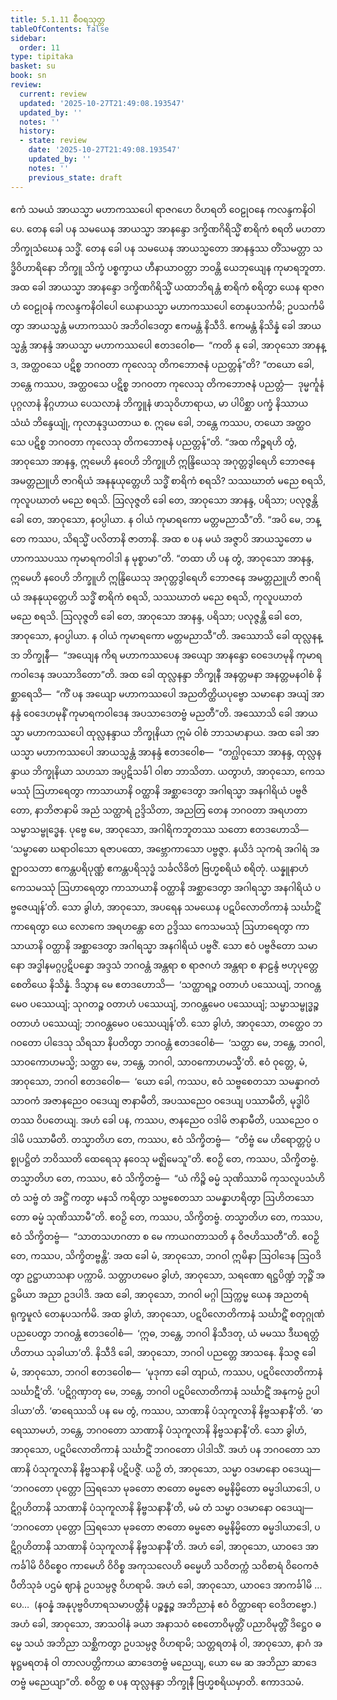 ```yaml
---
title: 5.1.11 စီဝရသုတ္တ
tableOfContents: false
sidebar:
  order: 11
type: tipitaka
basket: su
book: sn
review:
  current: review
  updated: '2025-10-27T21:49:08.193547'
  updated_by: ''
  notes: ''
  history:
  - state: review
    date: '2025-10-27T21:49:08.193547'
    updated_by: ''
    notes: ''
    previous_state: draft
---
```



<ReviewStatus review={frontmatter.review} showDetails={true} />

<HypothesisAnnotation frontmatter={frontmatter} />

<DynamicBreadcrumb />

<Division number="154" book="sn" e="ch" v="18" p="302">

<Paragraph number="988" book="sn">
ဧကံ သမယံ အာယသ္မာ မဟာကဿပေါ ရာဇဂဟေ ဝိဟရတိ ဝေဠုဝနေ ကလန္ဒကနိဝါပေ. တေန ခေါ ပန သမယေန အာယသ္မာ အာနန္ဒော ဒက္ခိဏဂိရိသ္မိံ စာရိကံ စရတိ မဟတာ ဘိက္ခုသံဃေန သဒ္ဓိံ.
</Paragraph>

<Paragraph number="989" book="sn">
တေန ခေါ ပန သမယေန အာယသ္မတော အာနန္ဒဿ တိံသမတ္တာ သဒ္ဓိဝိဟာရိနော ဘိက္ခူ သိက္ခံ ပစ္စက္ခာယ ဟီနာယာဝတ္တာ ဘဝန္တိ ယေဘုယျေန ကုမာရဘူတာ. အထ ခေါ အာယသ္မာ အာနန္ဒော ဒက္ခိဏဂိရိသ္မိံ ယထာဘိရန္တံ စာရိကံ စရိတွာ ယေန ရာဇဂဟံ ဝေဠုဝနံ ကလန္ဒကနိဝါပေါ ယေနာယသ္မာ မဟာကဿပေါ တေနုပသင်္ကမိ; ဥပသင်္ကမိတွာ အာယသ္မန္တံ မဟာကဿပံ အဘိဝါဒေတွာ ဧကမန္တံ နိသီဒိ. ဧကမန္တံ နိသိန္နံ ခေါ အာယသ္မန္တံ အာနန္ဒံ အာယသ္မာ မဟာကဿပေါ ဧတဒဝေါစ—  “ကတိ နု ခေါ, အာဝုသော အာနန္ဒ, အတ္ထဝသေ ပဋိစ္စ ဘဂဝတာ ကုလေသု တိကဘောဇနံ ပညတ္တန်”တိ?
</Paragraph>

<Paragraph number="990" book="sn">
“တယော ခေါ, ဘန္တေ ကဿပ, အတ္ထဝသေ ပဋိစ္စ ဘဂဝတာ ကုလေသု တိကဘောဇနံ ပညတ္တံ—  ဒုမ္မင်္ကူနံ ပုဂ္ဂလာနံ နိဂ္ဂဟာယ ပေသလာနံ ဘိက္ခူနံ ဖာသုဝိဟာရာယ, မာ ပါပိစ္ဆာ ပက္ခံ နိဿာယ သံဃံ ဘိန္ဒေယျုံ, ကုလာနုဒ္ဒယတာယ စ. ဣမေ ခေါ, ဘန္တေ ကဿပ, တယော အတ္ထဝသေ ပဋိစ္စ ဘဂဝတာ ကုလေသု တိကဘောဇနံ ပညတ္တန်”တိ.
</Paragraph>

<Paragraph number="991" book="sn">
“အထ ကိဉ္စရဟိ တွံ, အာဝုသော အာနန္ဒ, ဣမေဟိ နဝေဟိ ဘိက္ခူဟိ ဣန္ဒြိယေသု အဂုတ္တဒွါရေဟိ ဘောဇနေ အမတ္တညူဟိ ဇာဂရိယံ အနနုယုတ္တေဟိ သဒ္ဓိံ စာရိကံ စရသိ? သဿဃာတံ မညေ စရသိ, ကုလူပဃာတံ မညေ စရသိ. ဩလုဇ္ဇတိ ခေါ တေ, အာဝုသော အာနန္ဒ, ပရိသာ; ပလုဇ္ဇန္တိ ခေါ တေ, အာဝုသော, နဝပ္ပါယာ. န ဝါယံ ကုမာရကော မတ္တမညာသီ”တိ.
</Paragraph>

<Paragraph number="992" book="sn">
“အပိ မေ, ဘန္တေ ကဿပ, သိရသ္မိံ ပလိတာနိ ဇာတာနိ. အထ စ ပန မယံ အဇ္ဇာပိ အာယသ္မတော မဟာကဿပဿ ကုမာရကဝါဒါ န မုစ္စာမာ”တိ. “တထာ ဟိ ပန တွံ, အာဝုသော အာနန္ဒ, ဣမေဟိ နဝေဟိ ဘိက္ခူဟိ ဣန္ဒြိယေသု အဂုတ္တဒွါရေဟိ ဘောဇနေ အမတ္တညူဟိ ဇာဂရိယံ အနနုယုတ္တေဟိ သဒ္ဓိံ စာရိကံ စရသိ, သဿဃာတံ မညေ စရသိ, ကုလူပဃာတံ မညေ စရသိ. ဩလုဇ္ဇတိ ခေါ တေ, အာဝုသော အာနန္ဒ, ပရိသာ; ပလုဇ္ဇန္တိ ခေါ တေ, အာဝုသော, နဝပ္ပါယာ. န ဝါယံ ကုမာရကော မတ္တမညာသီ”တိ.
</Paragraph>

<Paragraph number="993" book="sn">
အဿောသိ ခေါ ထုလ္လနန္ဒာ ဘိက္ခုနီ—  “အယျေန ကိရ မဟာကဿပေန အယျော အာနန္ဒော ဝေဒေဟမုနိ ကုမာရကဝါဒေန အပသာဒိတော”တိ.
</Paragraph>

<Paragraph number="994" book="sn">
အထ ခေါ ထုလ္လနန္ဒာ ဘိက္ခုနီ အနတ္တမနာ အနတ္တမနဝါစံ နိစ္ဆာရေသိ—  “ကိံ ပန အယျော မဟာကဿပေါ အညတိတ္ထိယပုဗ္ဗော သမာနော အယျံ အာနန္ဒံ ဝေဒေဟမုနိံ ကုမာရကဝါဒေန အပသာဒေတဗ္ဗံ မညတီ”တိ. အဿောသိ ခေါ အာယသ္မာ မဟာကဿပေါ ထုလ္လနန္ဒာယ ဘိက္ခုနိယာ ဣမံ ဝါစံ ဘာသမာနာယ.
</Paragraph>

<Paragraph number="995" book="sn">
အထ ခေါ အာယသ္မာ မဟာကဿပေါ အာယသ္မန္တံ အာနန္ဒံ ဧတဒဝေါစ—  “တဂ္ဃါဝုသော အာနန္ဒ, ထုလ္လနန္ဒာယ ဘိက္ခုနိယာ သဟသာ အပ္ပဋိသင်္ခါ ဝါစာ ဘာသိတာ. ယတွာဟံ, အာဝုသော, ကေသမဿုံ ဩဟာရေတွာ ကာသာယာနိ ဝတ္ထာနိ အစ္ဆာဒေတွာ အဂါရသ္မာ အနဂါရိယံ ပဗ္ဗဇိတော, နာဘိဇာနာမိ အညံ သတ္ထာရံ ဥဒ္ဒိသိတာ, အညတြ တေန ဘဂဝတာ အရဟတာ သမ္မာသမ္ဗုဒ္ဓေန. ပုဗ္ဗေ မေ, အာဝုသော, အဂါရိကဘူတဿ သတော ဧတဒဟောသိ—  ‘သမ္ဗာဓော ဃရာဝါသော ရဇာပထော, အဗ္ဘောကာသော ပဗ္ဗဇ္ဇာ. နယိဒံ သုကရံ အဂါရံ အဇ္ဈာဝသတာ ဧကန္တပရိပုဏ္ဏံ ဧကန္တပရိသုဒ္ဓံ သင်္ခလိခိတံ ဗြဟ္မစရိယံ စရိတုံ. ယန္နူနာဟံ ကေသမဿုံ ဩဟာရေတွာ ကာသာယာနိ ဝတ္ထာနိ အစ္ဆာဒေတွာ အဂါရသ္မာ အနဂါရိယံ ပဗ္ဗဇေယျန်’တိ. သော ခွါဟံ, အာဝုသော, အပရေန သမယေန ပဋပိလောတိကာနံ သင်္ဃာဋိံ ကာရေတွာ ယေ လောကေ အရဟန္တော တေ ဥဒ္ဒိဿ ကေသမဿုံ ဩဟာရေတွာ ကာသာယာနိ ဝတ္ထာနိ အစ္ဆာဒေတွာ အဂါရသ္မာ အနဂါရိယံ ပဗ္ဗဇိံ.
</Paragraph>

<Paragraph number="996" book="sn">
သော ဧဝံ ပဗ္ဗဇိတော သမာနော အဒ္ဓါနမဂ္ဂပ္ပဋိပန္နော အဒ္ဒသံ ဘဂဝန္တံ အန္တရာ စ ရာဇဂဟံ အန္တရာ စ နာဠန္ဒံ ဗဟုပုတ္တေ စေတိယေ နိသိန္နံ. ဒိသွာန မေ ဧတဒဟောသိ—  ‘သတ္ထာရဉ္စ ဝတာဟံ ပဿေယျံ, ဘဂဝန္တမေဝ ပဿေယျံ; သုဂတဉ္စ ဝတာဟံ ပဿေယျံ, ဘဂဝန္တမေဝ ပဿေယျံ; သမ္မာသမ္ဗုဒ္ဓဉ္စ ဝတာဟံ ပဿေယျံ; ဘဂဝန္တမေဝ ပဿေယျန်’တိ. သော ခွါဟံ, အာဝုသော, တတ္ထေဝ ဘဂဝတော ပါဒေသု သိရသာ နိပတိတွာ ဘဂဝန္တံ ဧတဒဝေါစံ—  ‘သတ္ထာ မေ, ဘန္တေ, ဘဂဝါ, သာဝကောဟမသ္မိ; သတ္ထာ မေ, ဘန္တေ, ဘဂဝါ, သာဝကောဟမသ္မီ’တိ. ဧဝံ ဝုတ္တေ, မံ, အာဝုသော, ဘဂဝါ ဧတဒဝေါစ—  ‘ယော ခေါ, ကဿပ, ဧဝံ သဗ္ဗစေတသာ သမန္နာဂတံ သာဝကံ အဇာနညေဝ ဝဒေယျ ဇာနာမီတိ, အပဿညေဝ ဝဒေယျ ပဿာမီတိ, မုဒ္ဓါပိ တဿ ဝိပတေယျ. အဟံ ခေါ ပန, ကဿပ, ဇာနညေဝ ဝဒါမိ ဇာနာမီတိ, ပဿညေဝ ဝဒါမိ ပဿာမီတိ.
</Paragraph>

<Paragraph number="997" book="sn">
တသ္မာတိဟ တေ, ကဿပ, ဧဝံ သိက္ခိတဗ္ဗံ—  “တိဗ္ဗံ မေ ဟိရောတ္တပ္ပံ ပစ္စုပဋ္ဌိတံ ဘဝိဿတိ ထေရေသု နဝေသု မဇ္ဈိမေသူ”တိ. ဧဝဉှိ တေ, ကဿပ, သိက္ခိတဗ္ဗံ.
</Paragraph>

<Paragraph number="998" book="sn">
တသ္မာတိဟ တေ, ကဿပ, ဧဝံ သိက္ခိတဗ္ဗံ—  “ယံ ကိဉ္စိ ဓမ္မံ သုဏိဿာမိ ကုသလူပသံဟိတံ သဗ္ဗံ တံ အဋ္ဌိံ ကတွာ မနသိ ကရိတွာ သဗ္ဗစေတသာ သမန္နာဟရိတွာ ဩဟိတသောတော ဓမ္မံ သုဏိဿာမီ”တိ. ဧဝဉှိ တေ, ကဿပ, သိက္ခိတဗ္ဗံ.
</Paragraph>

<Paragraph number="999" book="sn">
တသ္မာတိဟ တေ, ကဿပ, ဧဝံ သိက္ခိတဗ္ဗံ—  “သာတသဟဂတာ စ မေ ကာယဂတာသတိ န ဝိဇဟိဿတီ”တိ. ဧဝဉှိ တေ, ကဿပ, သိက္ခိတဗ္ဗန္တိ’.
</Paragraph>

<Paragraph number="1000" book="sn">
အထ ခေါ မံ, အာဝုသော, ဘဂဝါ ဣမိနာ ဩဝါဒေန ဩဝဒိတွာ ဥဋ္ဌာယာသနာ ပက္ကာမိ. သတ္တာဟမေဝ ခွါဟံ, အာဝုသော, သရဏော ရဋ္ဌပိဏ္ဍံ ဘုဉ္ဇိံ အဋ္ဌမိယာ အညာ ဥဒပါဒိ.
</Paragraph>

<Paragraph number="1001" book="sn">
အထ ခေါ, အာဝုသော, ဘဂဝါ မဂ္ဂါ ဩက္ကမ္မ ယေန အညတရံ ရုက္ခမူလံ တေနုပသင်္ကမိ. အထ ခွါဟံ, အာဝုသော, ပဋပိလောတိကာနံ သင်္ဃာဋိံ စတုဂ္ဂုဏံ ပညပေတွာ ဘဂဝန္တံ ဧတဒဝေါစံ—  ‘ဣဓ, ဘန္တေ, ဘဂဝါ နိသီဒတု, ယံ မမဿ ဒီဃရတ္တံ ဟိတာယ သုခါယာ’တိ. နိသီဒိ ခေါ, အာဝုသော, ဘဂဝါ ပညတ္တေ အာသနေ. နိသဇ္ဇ ခေါ မံ, အာဝုသော, ဘဂဝါ ဧတဒဝေါစ—  ‘မုဒုကာ ခေါ တျာယံ, ကဿပ, ပဋပိလောတိကာနံ သင်္ဃာဋီ’တိ. ‘ပဋိဂ္ဂဏှာတု မေ, ဘန္တေ, ဘဂဝါ ပဋပိလောတိကာနံ သင်္ဃာဋိံ အနုကမ္ပံ ဥပါဒါယာ’တိ. ‘ဓာရေဿသိ ပန မေ တွံ, ကဿပ, သာဏာနိ ပံသုကူလာနိ နိဗ္ဗသနာနီ’တိ. ‘ဓာရေဿာမဟံ, ဘန္တေ, ဘဂဝတော သာဏာနိ ပံသုကူလာနိ နိဗ္ဗသနာနီ’တိ. သော ခွါဟံ, အာဝုသော, ပဋပိလောတိကာနံ သင်္ဃာဋိံ ဘဂဝတော ပါဒါသိံ. အဟံ ပန ဘဂဝတော သာဏာနိ ပံသုကူလာနိ နိဗ္ဗသနာနိ ပဋိပဇ္ဇိံ.
</Paragraph>

<Paragraph number="1002" book="sn">
ယဉှိ တံ, အာဝုသော, သမ္မာ ဝဒမာနော ဝဒေယျ—  ‘ဘဂဝတော ပုတ္တော ဩရသော မုခတော ဇာတော ဓမ္မဇော ဓမ္မနိမ္မိတော ဓမ္မဒါယာဒေါ, ပဋိဂ္ဂဟိတာနိ သာဏာနိ ပံသုကူလာနိ နိဗ္ဗသနာနီ’တိ, မမံ တံ သမ္မာ ဝဒမာနော ဝဒေယျ—  ‘ဘဂဝတော ပုတ္တော ဩရသော မုခတော ဇာတော ဓမ္မဇော ဓမ္မနိမ္မိတော ဓမ္မဒါယာဒေါ, ပဋိဂ္ဂဟိတာနိ သာဏာနိ ပံသုကူလာနိ နိဗ္ဗသနာနီ’တိ.
</Paragraph>

<Paragraph number="1003" book="sn">
အဟံ ခေါ, အာဝုသော, ယာဝဒေ အာကင်္ခါမိ ဝိဝိစ္စေဝ ကာမေဟိ ဝိဝိစ္စ အကုသလေဟိ ဓမ္မေဟိ သဝိတက္ကံ သဝိစာရံ ဝိဝေကဇံ ပီတိသုခံ ပဌမံ ဈာနံ ဥပသမ္ပဇ္ဇ ဝိဟရာမိ. အဟံ ခေါ, အာဝုသော, ယာဝဒေ အာကင်္ခါမိ …ပေ…  (နဝန္နံ အနုပုဗ္ဗဝိဟာရသမာပတ္တီနံ ပဉ္စန္နဉ္စ အဘိညာနံ ဧဝံ ဝိတ္ထာရော ဝေဒိတဗ္ဗော.)
</Paragraph>

<Paragraph number="1004" book="sn">
အဟံ ခေါ, အာဝုသော, အာသဝါနံ ခယာ အနာသဝံ စေတောဝိမုတ္တိံ ပညာဝိမုတ္တိံ ဒိဋ္ဌေဝ ဓမ္မေ သယံ အဘိညာ သစ္ဆိကတွာ ဥပသမ္ပဇ္ဇ ဝိဟရာမိ; သတ္တရတနံ ဝါ, အာဝုသော, နာဂံ အဍ္ဎဋ္ဌမရတနံ ဝါ တာလပတ္တိကာယ ဆာဒေတဗ္ဗံ မညေယျ, ယော မေ ဆ အဘိညာ ဆာဒေတဗ္ဗံ မညေယျာ”တိ.
</Paragraph>

<Paragraph number="1005" book="sn">
စဝိတ္ထ စ ပန ထုလ္လနန္ဒာ ဘိက္ခုနီ ဗြဟ္မစရိယမှာတိ.

</Paragraph>
</Division>

<Paragraph number="1006" type="center" book="sn">
ဧကာဒသမံ.
</Paragraph>